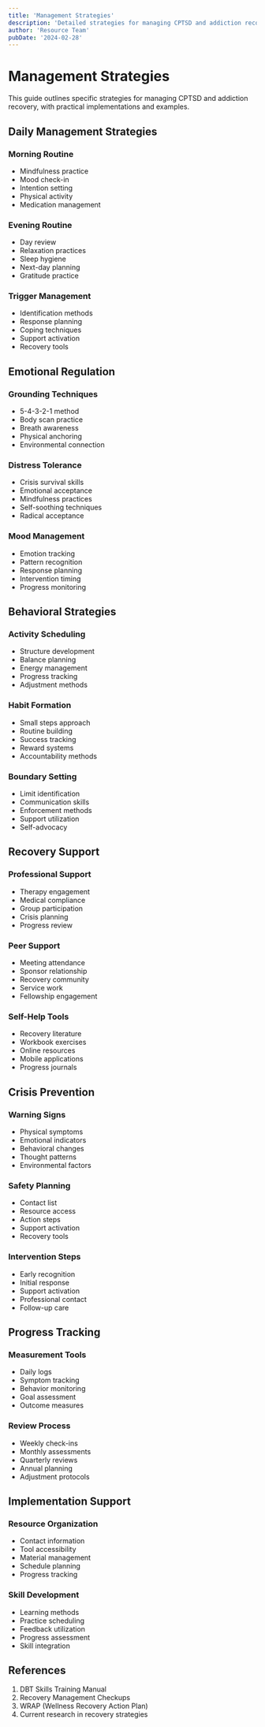 ```yaml
---
title: 'Management Strategies'
description: 'Detailed strategies for managing CPTSD and addiction recovery'
author: 'Resource Team'
pubDate: '2024-02-28'
---
```


# Management Strategies

This guide outlines specific strategies for managing CPTSD and addiction recovery, with practical implementations and examples.

## Daily Management Strategies

### Morning Routine

- Mindfulness practice
- Mood check-in
- Intention setting
- Physical activity
- Medication management

### Evening Routine

- Day review
- Relaxation practices
- Sleep hygiene
- Next-day planning
- Gratitude practice

### Trigger Management

- Identification methods
- Response planning
- Coping techniques
- Support activation
- Recovery tools

## Emotional Regulation

### Grounding Techniques

- 5-4-3-2-1 method
- Body scan practice
- Breath awareness
- Physical anchoring
- Environmental connection

### Distress Tolerance

- Crisis survival skills
- Emotional acceptance
- Mindfulness practices
- Self-soothing techniques
- Radical acceptance

### Mood Management

- Emotion tracking
- Pattern recognition
- Response planning
- Intervention timing
- Progress monitoring

## Behavioral Strategies

### Activity Scheduling

- Structure development
- Balance planning
- Energy management
- Progress tracking
- Adjustment methods

### Habit Formation

- Small steps approach
- Routine building
- Success tracking
- Reward systems
- Accountability methods

### Boundary Setting

- Limit identification
- Communication skills
- Enforcement methods
- Support utilization
- Self-advocacy

## Recovery Support

### Professional Support

- Therapy engagement
- Medical compliance
- Group participation
- Crisis planning
- Progress review

### Peer Support

- Meeting attendance
- Sponsor relationship
- Recovery community
- Service work
- Fellowship engagement

### Self-Help Tools

- Recovery literature
- Workbook exercises
- Online resources
- Mobile applications
- Progress journals

## Crisis Prevention

### Warning Signs

- Physical symptoms
- Emotional indicators
- Behavioral changes
- Thought patterns
- Environmental factors

### Safety Planning

- Contact list
- Resource access
- Action steps
- Support activation
- Recovery tools

### Intervention Steps

- Early recognition
- Initial response
- Support activation
- Professional contact
- Follow-up care

## Progress Tracking

### Measurement Tools

- Daily logs
- Symptom tracking
- Behavior monitoring
- Goal assessment
- Outcome measures

### Review Process

- Weekly check-ins
- Monthly assessments
- Quarterly reviews
- Annual planning
- Adjustment protocols

## Implementation Support

### Resource Organization

- Contact information
- Tool accessibility
- Material management
- Schedule planning
- Progress tracking

### Skill Development

- Learning methods
- Practice scheduling
- Feedback utilization
- Progress assessment
- Skill integration

## References

1. DBT Skills Training Manual
2. Recovery Management Checkups
3. WRAP (Wellness Recovery Action Plan)
4. Current research in recovery strategies
